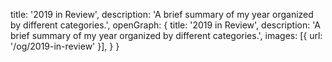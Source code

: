 
  title: '2019 in Review',
  description: 'A brief summary of my year organized by different categories.',
  openGraph: {
    title: '2019 in Review',
    description: 'A brief summary of my year organized by different categories.',
    images: [{ url: '/og/2019-in-review' }],
  }
}


<div className="w-full absolute left-0 mb-[100%] mt-5">
  <Gallery month={"2019"}/>
</div>